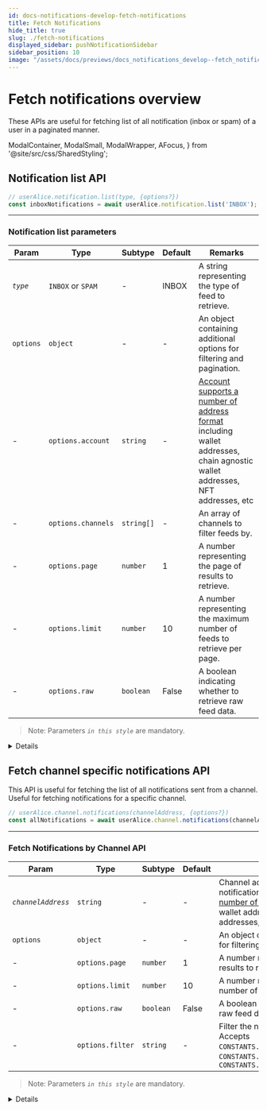 ```yaml
---
id: docs-notifications-develop-fetch-notifications
title: Fetch Notifications
hide_title: true
slug: ./fetch-notifications
displayed_sidebar: pushNotificationSidebar
sidebar_position: 10
image: "/assets/docs/previews/docs_notifications_develop--fetch_notifications.png"
---
```


# Fetch notifications overview

These APIs are useful for fetching list of all notification (inbox or spam) of a user in a paginated manner.

<head>
  <title>
    {`Fetch Notifications | Push Notifications | Push Documentation`}
  </title>
</head>

  ModalContainer,
  ModalSmall,
  ModalWrapper,
  AFocus,
} from '@site/src/css/SharedStyling';

## Notification list API

<Tabs className="codetabs" groupId="code-examples">
  <TabItem value="js" attributes={{className: "codetab js"}} default>

```typescript
// userAlice.notification.list(type, {options?})
const inboxNotifications = await userAlice.notification.list('INBOX');
```

  </TabItem>
</Tabs>

---

### Notification list parameters

| Param     | Type               | Subtype    | Default | Remarks                                                                                                                                                                                                          |
| --------- | ------------------ | ---------- | ------- | ---------------------------------------------------------------------------------------------------------------------------------------------------------------------------------------------------------------- |
| _`type`_  | `INBOX` or `SPAM`  | -          | INBOX   | A string representing the type of feed to retrieve.                                                                                                                                                              |
| `options` | `object`           | -          | -       | An object containing additional options for filtering and pagination.                                                                                                                                            |
| -         | `options.account`  | `string`   | -       | [Account supports a number of address format](/docs/notifications/important-concepts/#types-of-supported-wallet-address-account) including wallet addresses, chain agnostic wallet addresses, NFT addresses, etc |
| -         | `options.channels` | `string[]` | -       | An array of channels to filter feeds by.                                                                                                                                                                         |
| -         | `options.page`     | `number`   | 1       | A number representing the page of results to retrieve.                                                                                                                                                           |
| -         | `options.limit`    | `number`   | 10      | A number representing the maximum number of feeds to retrieve per page.                                                                                                                                          |
| -         | `options.raw`      | `boolean`  | False   | A boolean indicating whether to retrieve raw feed data.                                                                                                                                                          |

> Note: Parameters _`in this style`_ are mandatory.

<Details summary="Expected response">

```typescript
[
  {
    cta: '',
    title: 'test',
    message: 'test',
    icon: 'https://gateway.ipfs.io/ipfs/bafybeib76bmkscu6efwawi2tkltdgthwrpny2ok7lur7nltffgydiq7ruy/QmVaY4HQaorrMhKo1sHk7FM1B8Xi1JnT3DvJbG9Xv7VeLZ',
    url: 'https://google.com',
    sid: '1922',
    app: 'Updated Name',
    image: '',
    blockchain: 'ETH_TEST_GOERLI',
    notification: { body: 'test', title: 'Updated Name - test' },
    secret: '',
  },
  {
    cta: '',
    title: 'test',
    message: 'test',
    icon: 'https://gateway.ipfs.io/ipfs/bafybeib76bmkscu6efwawi2tkltdgthwrpny2ok7lur7nltffgydiq7ruy/QmVaY4HQaorrMhKo1sHk7FM1B8Xi1JnT3DvJbG9Xv7VeLZ',
    url: 'https://google.com',
    sid: '1435',
    app: 'Updated Name',
    image: '',
    blockchain: 'ETH_TEST_GOERLI',
    notification: { body: 'test', title: 'Updated Name - test' },
    secret: '',
  },
  {
    cta: '',
    title: 'test',
    message: 'test',
    icon: 'https://gateway.ipfs.io/ipfs/bafybeib76bmkscu6efwawi2tkltdgthwrpny2ok7lur7nltffgydiq7ruy/QmVaY4HQaorrMhKo1sHk7FM1B8Xi1JnT3DvJbG9Xv7VeLZ',
    url: 'https://google.com',
    sid: '1432',
    app: 'Updated Name',
    image: '',
    blockchain: 'ETH_TEST_GOERLI',
    notification: { body: 'test', title: 'Updated Name - test' },
    secret: '',
  },
];
```

</Details>

## Fetch channel specific notifications API

This API is useful for fetching the list of all notifications sent from a channel. Useful for fetching notifications for a specific channel.

<Tabs className="codetabs" groupId="code-examples">
  <TabItem value="js" attributes={{className: "codetab js"}} default>

```typescript
// userAlice.channel.notifications(channelAddress, {options?})
const allNotifications = await userAlice.channel.notifications(channelAddress);
```

  </TabItem>
</Tabs>

---

### Fetch Notifications by Channel API

| Param              | Type             | Subtype   | Default | Remarks                                                                                                                                                                                                                                                                 |
| ------------------ | ---------------- | --------- | ------- | ----------------------------------------------------------------------------------------------------------------------------------------------------------------------------------------------------------------------------------------------------------------------- |
| _`channelAddress`_ | `string`         | -         | -       | Channel address that you want fetch notifications for, [Account supports a number of address format](/docs/notifications/important-concepts/#types-of-supported-wallet-address-account) including wallet addresses, chain agnostic wallet addresses, NFT addresses, etc |
| `options`          | `object`         | -         | -       | An object containing additional options for filtering and pagination.                                                                                                                                                                                                   |
| -                  | `options.page`   | `number`  | 1       | A number representing the page of results to retrieve.                                                                                                                                                                                                                  |
| -                  | `options.limit`  | `number`  | 10      | A number representing the maximum number of feeds to retrieve per page.                                                                                                                                                                                                 |
| -                  | `options.raw`    | `boolean` | False   | A boolean indicating whether to retrieve raw feed data.                                                                                                                                                                                                                 |
| -                  | `options.filter` | `string`  | -       | Filter the notifications by their type. Accepts `CONSTANTS.NOTIFICATION.TYPE.BROADCAST`, `CONSTANTS.NOTIFICATION.TYPE.SUBSET`, `CONSTANTS.NOTIFICATION.TYPE.TARGETTED`                                                                                                  |

> Note: Parameters _`in this style`_ are mandatory.

<Details summary="Expected response">

```typescript
{
  feeds: [
    {
      payload_id: 4714471,
      sender: '0x90A48D5CF7343B08dA12E067680B4C6dbfE551Be',
      epoch: '2023-12-11T16:33:16.000Z',
      payload: [Object],
      source: 'ETH_MAINNET',
      etime: null
    },
    {
      payload_id: 4714469,
      sender: '0x90A48D5CF7343B08dA12E067680B4C6dbfE551Be',
      epoch: '2023-12-11T16:31:44.000Z',
      payload: [Object],
      source: 'ETH_MAINNET',
      etime: null
    },
    {
      payload_id: 4710921,
      sender: '0x90A48D5CF7343B08dA12E067680B4C6dbfE551Be',
      epoch: '2023-12-08T18:03:16.000Z',
      payload: [Object],
      source: 'ETH_MAINNET',
      etime: null
    },
    {
      payload_id: 4710908,
      sender: '0x90A48D5CF7343B08dA12E067680B4C6dbfE551Be',
      epoch: '2023-12-08T18:02:03.000Z',
      payload: [Object],
      source: 'ETH_MAINNET',
      etime: null
    },
    {
      payload_id: 4497176,
      sender: '0x90A48D5CF7343B08dA12E067680B4C6dbfE551Be',
      epoch: '2023-08-11T18:30:08.000Z',
      payload: [Object],
      source: 'ETH_MAINNET',
      etime: null
    },
    {
      payload_id: 4487454,
      sender: '0x90A48D5CF7343B08dA12E067680B4C6dbfE551Be',
      epoch: '2023-07-28T18:41:41.000Z',
      payload: [Object],
      source: 'ETH_MAINNET',
      etime: null
    },
    {
      payload_id: 4487453,
      sender: '0x90A48D5CF7343B08dA12E067680B4C6dbfE551Be',
      epoch: '2023-07-28T18:40:04.000Z',
      payload: [Object],
      source: 'ETH_MAINNET',
      etime: null
    },
    {
      payload_id: 4459720,
      sender: '0x90A48D5CF7343B08dA12E067680B4C6dbfE551Be',
      epoch: '2023-07-10T16:45:25.000Z',
      payload: [Object],
      source: 'ETH_MAINNET',
      etime: null
    },
    {
      payload_id: 4444690,
      sender: '0x90A48D5CF7343B08dA12E067680B4C6dbfE551Be',
      epoch: '2023-06-30T17:19:05.000Z',
      payload: [Object],
      source: 'ETH_MAINNET',
      etime: null
    },
    {
      payload_id: 4438184,
      sender: '0x90A48D5CF7343B08dA12E067680B4C6dbfE551Be',
      epoch: '2023-06-26T19:03:49.000Z',
      payload: [Object],
      source: 'ETH_MAINNET',
      etime: null
    }
  ],
  itemcount: 85693
}
```

</Details>
